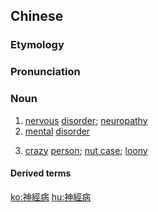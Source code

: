 {{also|神经病}}
==Chinese==
{{zh-forms|s=神经病|type=21}}

===Etymology===
{{rfe|zh}}

===Pronunciation===
{{zh-pron
|m=shénjīngbìng
|c=san4 ging1 beng6
|w=3zen jin bin
|mn=xm,qz,tp:sîn-keng-pīⁿ/zz,kh:sîn-keng-pēⁿ
|cat=n
}}

===Noun===
{{zh-noun}}

# [[nervous]] [[disorder]]; [[neuropathy]]
# [[mental]] [[disorder]]
# {{lb|zh|figurative|derogatory}} [[crazy]] [[person]]; [[nut case]]; [[loony]]

====Derived terms====
{{zh-der|神經病學|蛇精病}}

[[ko:神經病]]
[[hu:神經病]]